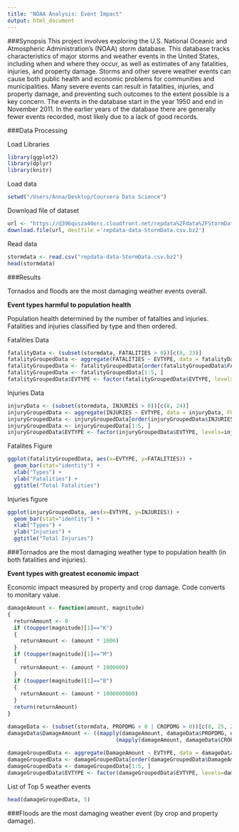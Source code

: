 ---
title: "NOAA Analysis: Event Impact"
output: html_document
---

###Synopsis
This project involves exploring the U.S. National Oceanic and Atmospheric Administration's (NOAA) storm database. This database tracks characteristics of major storms and weather events in the United States, including when and where they occur, as well as estimates of any fatalities, injuries, and property damage.  Storms and other severe weather events can cause both public health and economic problems for communities and municipalities. Many severe events can result in fatalities, injuries, and property damage, and preventing such outcomes to the extent possible is a key concern.  The events in the database start in the year 1950 and end in November 2011. In the earlier years of the database there are generally fewer events recorded, most likely due to a lack of good records.

###Data Processing

Load Libraries
```{r load libraries}
library(ggplot2)
library(dplyr)
library(knitr)
```

Load data

```{r setwd}
setwd("/Users/Anna/Desktop/Coursera Data Science")
```

Download file of dataset

```{r download}
url <- "https://d396qusza40orc.cloudfront.net/repdata%2Fdata%2FStormData.csv.bz2"
download.file(url, destfile ='repdata-data-StormData.csv.bz2')
```

Read data

```{r readdata}
stormdata <- read.csv("repdata-data-StormData.csv.bz2")
head(stormdata)
```

###Results

Tornados and floods are the most damaging weather events overall.

**Event types harmful to population health**

Population health determined by the number of fatalties and injuries.
Fatalities and injuries classified by type and then ordered.

Fatalities Data
```{r fatalities}
fatalityData <- (subset(stormdata, FATALITIES > 0))[c(8, 23)]
fatalityGroupedData <- aggregate(FATALITIES ~ EVTYPE, data = fatalityData, FUN = "sum", na.rm = TRUE)
fatalityGroupedData <- fatalityGroupedData[order(fatalityGroupedData$FATALITIES, decreasing=TRUE), ]
fatalityGroupedData <- fatalityGroupedData[1:5, ]
fatalityGroupedData$EVTYPE <- factor(fatalityGroupedData$EVTYPE, levels=fatalityGroupedData$EVTYPE)
```

Injuries Data
```{r injuries}
injuryData <- (subset(stormdata, INJURIES > 0))[c(8, 24)]
injuryGroupedData <- aggregate(INJURIES ~ EVTYPE, data = injuryData, FUN = "sum", na.rm = TRUE)
injuryGroupedData <- injuryGroupedData[order(injuryGroupedData$INJURIES, decreasing=TRUE), ]
injuryGroupedData <- injuryGroupedData[1:5, ]
injuryGroupedData$EVTYPE <- factor(injuryGroupedData$EVTYPE, levels=injuryGroupedData$EVTYPE)
```

Fatalites Figure
```{r fatalitiesfigure}
ggplot(fatalityGroupedData, aes(x=EVTYPE, y=FATALITIES)) +
  geom_bar(stat="identity") +
  xlab("Types") + 
  ylab("Fatalities") +
  ggtitle("Total Fatalities")
```

Injuries figure
```{r injuriesfigure}
ggplot(injuryGroupedData, aes(x=EVTYPE, y=INJURIES)) +
  geom_bar(stat="identity") +
  xlab("Types") + 
  ylab("Injuries") +
  ggtitle("Total Injuries")
```

###Tornados are the most damaging weather type to population health (in both fatalities and injuries).

**Event types with greatest economic impact**

Economic impact measured by property and crop damage.  Code converts to monitary value.

```{r}
damageAmount <- function(amount, magnitude)
{
  returnAmount <- 0
  if (toupper(magnitude)[1]=="K")
  {
    returnAmount <- (amount * 1000)
  }
  if (toupper(magnitude)[1]=="M")
  {
    returnAmount <- (amount * 1000000)
  }
  if (toupper(magnitude)[1]=="B")
  {
    returnAmount <- (amount * 1000000000)
  }
  return(returnAmount)
}

damageData <- (subset(stormdata, PROPDMG > 0 | CROPDMG > 0))[c(8, 25, 26, 27, 28)]
damageData$DamageAmount <- ((mapply(damageAmount, damageData$PROPDMG, damageData$PROPDMGEXP)) +
                                  (mapply(damageAmount, damageData$CROPDMG, damageData$CROPDMGEXP)))
                          
damageGroupedData <- aggregate(DamageAmount ~ EVTYPE, data = damageData, FUN = "sum", na.rm = TRUE)
damageGroupedData <- damageGroupedData[order(damageGroupedData$DamageAmount, decreasing=TRUE), ]
damageGroupedData <- damageGroupedData[1:5, ]
damageGroupedData$EVTYPE <- factor(damageGroupedData$EVTYPE, levels=damageGroupedData$EVTYPE)
```

List of Top 5 weather events
```{r}
head(damageGroupedData, 5)

```

###Floods are the most damaging weather event (by crop and property damage).